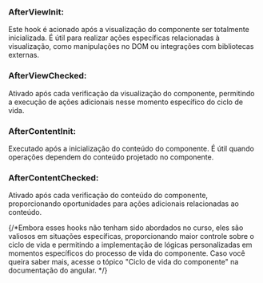 ### AfterViewInit:

Este hook é acionado após a visualização do componente ser totalmente inicializada.
É útil para realizar ações específicas relacionadas à visualização, como manipulações no DOM ou integrações com bibliotecas externas.

### AfterViewChecked:

Ativado após cada verificação da visualização do componente,
permitindo a execução de ações adicionais nesse momento específico do ciclo de vida.

### AfterContentInit:

Executado após a inicialização do conteúdo do componente.
É útil quando operações dependem do conteúdo projetado no componente.

### AfterContentChecked:

Ativado após cada verificação do conteúdo do componente, proporcionando oportunidades para ações adicionais relacionadas ao conteúdo.

{/*Embora esses hooks não tenham sido abordados no curso, eles são valiosos em situações específicas,
proporcionando maior controle sobre o ciclo de vida e permitindo a implementação de lógicas personalizadas em momentos específicos do processo de vida do componente.
Caso você queira saber mais, acesse o tópico "Ciclo de vida do componente" na documentação do angular. */}
